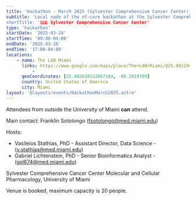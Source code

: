 ```yaml
---
title: 'Hackathon - March 2025 (Sylvester Comprehensive Cancer Center)'
subtitle: 'Local node of the nf-core hackathon at the Sylvester Comprehensive Cancer Center
shortTitle: '🇺🇸 Sylvester Comprehensive Cancer Center'
type: 'hackathon'
startDate: '2025-03-24'
startTime: '09:00-04:00'
endDate: '2025-03-26'
endTime: '17:00-04:00'
locations:
    - name: The LAB Miami
      links: https://www.google.com/maps/place/The+LAB+Miami/@25.8021942,-80.2019789,16z/data=!3m1!5s0x88d9b6b310f1a6af:0x62137d3cb7ddc140!4m15!1m8!3m7!1s0x88d9b6b3a4476cef:0xe5f000f27fb329e9!2sThe+LAB+Miami!8m2!3d25.8021942!4d-80.2019789!10e1!16s%2Fg%2F12333rmyr!3m5!1s0x88d9b6b3a4476cef:0xe5f000f27fb329e9!8m2!3d25.8021942!4d-80.2019789!16s%2Fg%2F12333rmyr?entry=ttu&g_ep=EgoyMDI1MDEyNy4wIKXMDSoASAFQAw%3D%3D
          -
      geoCoordinates: [25.802638522067184, -80.2019789]
      country: United States of America
      city: Miami
layout: '@layouts/events/HackathonMarch2025.astro'
---
```


Attendees from outside the University of Miami **can** attend.

Main contact: Franklin Sotolongo ([fsotolongo@med.miami.edu](mailto:fsotolongo@med.miami.edu))

Hosts:

-   Vasileios Stathias, PhD - Assistant Director, Data Science - ([v.stathias@med.miami.edu](mailto:v.stathias@med.miami.edu))
-   Gabriel Lichtenstein, PhD - Senior Bioinformatics Analyst - ([gxl674@med.miami.edu](mailto:gxl674@med.miami.edu))

Sylvester Comprehensive Cancer Center
Molecular and Cellular Pharmacology, University of Miami

Venue is booked, maximum capacity is 20 people.
